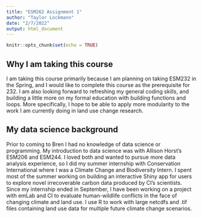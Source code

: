 ```yaml
---
title: "ESM262 Assignment 1"
author: "Taylor Lockmann"
date: "2/7/2022"
output: html_document
---
```


```r
knitr::opts_chunk$set(echo = TRUE)
```

## Why I am taking this course

I am taking this course primarily because I am planning on taking ESM232 in the Spring, and I would like to complete this course as the prerequisite for 232. I am also looking forward to refreshing my general coding skills, and building a little more on my formal education with building functions and loops. More specifically, I hope to be able to apply more modularity to the work I am currently doing in land use change research.


## My data science background

Prior to coming to Bren I had no knowledge of data science or programming. My introduction to data science was with Allison Horst's ESM206 and ESM244. I loved both and wanted to pursue more data analysis experience, so I did my summer internship with Conservation International where I was a Climate Change and Biodiversity Intern. I spent most of the summer working on building an interactive Shiny app for users to explore novel irrecoverable carbon data produced by CI's scientists. Since my internship ended in September, I have been working on a project with emLab and CI to evaluate human-wildlife conflicts in the face of changing climate and land use. I use R to work with large netcdfs and .tif files containing land use data for multiple future climate change scenarios.


